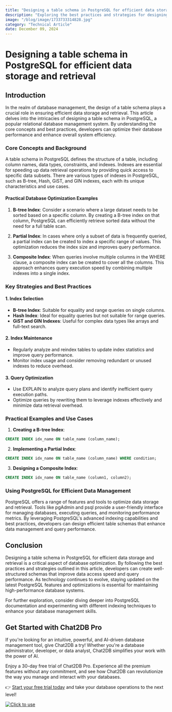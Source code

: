 ```yaml
---
title: "Designing a table schema in PostgreSQL for efficient data storage and retrieval"
description: "Exploring the best practices and strategies for designing a table schema in PostgreSQL to optimize data storage and retrieval."
image: "/blog/image/1733733314828.jpg"
category: "Technical Article"
date: December 09, 2024
---
```


# Designing a table schema in PostgreSQL for efficient data storage and retrieval


<Authors date="December 09, 2024">
  <Author name="Rowan Hill" link="https://chat2db.ai" />
</Authors>

## Introduction

In the realm of database management, the design of a table schema plays a crucial role in ensuring efficient data storage and retrieval. This article delves into the intricacies of designing a table schema in PostgreSQL, a popular relational database management system. By understanding the core concepts and best practices, developers can optimize their database performance and enhance overall system efficiency.

### Core Concepts and Background

A table schema in PostgreSQL defines the structure of a table, including column names, data types, constraints, and indexes. Indexes are essential for speeding up data retrieval operations by providing quick access to specific data subsets. There are various types of indexes in PostgreSQL, such as B-tree, Hash, GiST, and GIN indexes, each with its unique characteristics and use cases.

#### Practical Database Optimization Examples

1. **B-tree Index**: Consider a scenario where a large dataset needs to be sorted based on a specific column. By creating a B-tree index on that column, PostgreSQL can efficiently retrieve sorted data without the need for a full table scan.

2. **Partial Index**: In cases where only a subset of data is frequently queried, a partial index can be created to index a specific range of values. This optimization reduces the index size and improves query performance.

3. **Composite Index**: When queries involve multiple columns in the WHERE clause, a composite index can be created to cover all the columns. This approach enhances query execution speed by combining multiple indexes into a single index.

### Key Strategies and Best Practices

#### 1. Index Selection

- **B-tree Index**: Suitable for equality and range queries on single columns.
- **Hash Index**: Ideal for equality queries but not suitable for range queries.
- **GiST and GIN Indexes**: Useful for complex data types like arrays and full-text search.

#### 2. Index Maintenance

- Regularly analyze and reindex tables to update index statistics and improve query performance.
- Monitor index usage and consider removing redundant or unused indexes to reduce overhead.

#### 3. Query Optimization

- Use EXPLAIN to analyze query plans and identify inefficient query execution paths.
- Optimize queries by rewriting them to leverage indexes effectively and minimize data retrieval overhead.

### Practical Examples and Use Cases

1. **Creating a B-tree Index**:
```sql
CREATE INDEX idx_name ON table_name (column_name);
```

2. **Implementing a Partial Index**:
```sql
CREATE INDEX idx_name ON table_name (column_name) WHERE condition;
```

3. **Designing a Composite Index**:
```sql
CREATE INDEX idx_name ON table_name (column1, column2);
```

### Using PostgreSQL for Efficient Data Management

PostgreSQL offers a range of features and tools to optimize data storage and retrieval. Tools like pgAdmin and psql provide a user-friendly interface for managing databases, executing queries, and monitoring performance metrics. By leveraging PostgreSQL's advanced indexing capabilities and best practices, developers can design efficient table schemas that enhance data management and query performance.

## Conclusion

Designing a table schema in PostgreSQL for efficient data storage and retrieval is a critical aspect of database optimization. By following the best practices and strategies outlined in this article, developers can create well-structured schemas that improve data access speed and query performance. As technology continues to evolve, staying updated on the latest PostgreSQL features and optimizations is essential for maintaining high-performance database systems.

For further exploration, consider diving deeper into PostgreSQL documentation and experimenting with different indexing techniques to enhance your database management skills.

## Get Started with Chat2DB Pro

If you're looking for an intuitive, powerful, and AI-driven database management tool, give Chat2DB a try! Whether you're a database administrator, developer, or data analyst, Chat2DB simplifies your work with the power of AI.

Enjoy a 30-day free trial of Chat2DB Pro. Experience all the premium features without any commitment, and see how Chat2DB can revolutionize the way you manage and interact with your databases.

👉 [Start your free trial today](https://chat2db.ai/pricing) and take your database operations to the next level!


[![Click to use](/image/blog/bg/chat2db.jpg)](https://chat2db.ai/)
